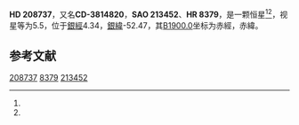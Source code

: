 {{Starbox begin
| name = HD 208737
}}
{{Starbox observe
| epoch = [[J2000.0|J2000.0]]
| constell = {{星座名待查}}<ref name=SIMBAD>{{cite web
 | url=http://simbad.u-strasbg.fr/simbad/sim-id?Ident=HR+8379
 | title =Pulsating variable Star
 | publisher=Centre de Données astronomiques de Strasbourg
 | work=SIMBAD
 | accessdate=2012-07-13}}</ref><ref name=DATA>{{cite web
 | url=http://vizier.u-strasbg.fr/viz-bin/VizieR-5?-out.add=.&-source=5050&-corr=PK=HR&-out.max=9999&HR=8379
 | title=VizieR Detailed Page
 | accessdate=2012-07-13
 | archive-date=2016-03-04
 | archive-url=https://web.archive.org/web/20160304235427/http://vizier.u-strasbg.fr/viz-bin/VizieR-5?-out.add=.&-source=5050&-corr=PK=HR&-out.max=9999&HR=8379
 | dead-url=no
 }}</ref>
| 星官 = 
| ra = {{RA|21|59|17.9}}<ref name=SIMBAD /><ref name=DATA />
| dec = {{DEC|-38|23|43}}<ref name=SIMBAD /><ref name=DATA />
| appmag_v = 5.5<ref name=SIMBAD /><ref name=DATA />
}}
{{Starbox character
| class = K0III<ref name=SIMBAD /><ref name=DATA />
| b-v = 1<ref name=SIMBAD /><ref name=DATA />
| u-b = <ref name=SIMBAD /><ref name=DATA />
| r-i = <ref name=SIMBAD /><ref name=DATA />
| variable = 
}}
{{Starbox astrometry
| radial_v = 
| prop_mo_ra = -10
| parallax = 
| p_error = 
}}
{{Starbox catalog
| names =CD-3814820，[[SAO星表|SAO]] 213452，[[HD星表|HD]] 208737，[[HR星表|HR]] 8379}}
{{Starbox reference |Simbad=HR+8379}}
{{Starbox end}}

'''HD 208737'''，又名'''CD-3814820'''，'''SAO 213452'''、'''HR 8379'''，是一颗恒星<ref name=SIMBAD /><ref name=DATA />，视星等为5.5，位于[[銀道座標系|銀經]]4.34，[[銀道座標系|銀緯]]-52.47，其[[B1900.0|B1900.0]]坐标为赤經{{RA|21|53|15.2}}，赤緯{{DEC|-38|-52.47|22}}。

== 参考文献 ==
{{reflist}}

{{star-stub}}

[[Category:HD和HDE天體|208737]]
[[Category:HR天體|8379]]
[[Category:SAO天體|213452]]